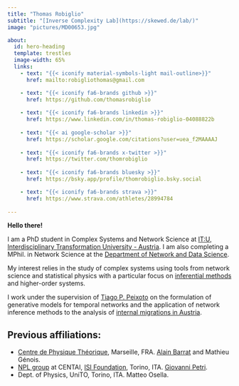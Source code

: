 ```yaml
---
title: "Thomas Robiglio"
subtitle: "[Inverse Complexity Lab](https://skewed.de/lab/)"
image: "pictures/MD00653.jpg"

about:
  id: hero-heading
  template: trestles
  image-width: 65%
  links:
    - text: "{{< iconify material-symbols-light mail-outline>}}"
      href: mailto:robigliothomas@gmail.com

    - text: "{{< iconify fa6-brands github >}}"
      href: https://github.com/thomasrobiglio
    
    - text: "{{< iconify fa6-brands linkedin >}}"
      href: https://www.linkedin.com/in/thomas-robiglio-04088822b
    
    - text: "{{< ai google-scholar >}}"
      href: https://scholar.google.com/citations?user=uea_f2MAAAAJ
    
    - text: "{{< iconify fa6-brands x-twitter >}}"
      href: https://twitter.com/thomrobiglio
    
    - text: "{{< iconify fa6-brands bluesky >}}"
      href: https://bsky.app/profile/thomrobiglio.bsky.social

    - text: "{{< iconify fa6-brands strava >}}"
      href: https://www.strava.com/athletes/28994784
    
---
```


:::{#hero-heading}
**Hello there!**

I am a PhD student in Complex Systems and Network Science at [IT:U, Interdisciplinary Transformation University - Austria](https://it-u.at/en/). I am also completing a MPhil. in Network Science at the [Department of Network and Data Science](https://www.ceu.edu/unit/dnds).

My interest relies in the study of complex systems using tools from network science and statistical physics with a particular focus on [inferential methods](https://skewed.de/lab/research.html) and higher-order systems.

I work under the supervision of [Tiago P. Peixoto](https://skewed.de/tiago/) on the formulation of generative models for temporal networks and the application of network inference methods to the analysis of [internal migrations in Austria](https://moma.science).
:::

## Previous affiliations:
* [Centre de Physique Théorique](https://www.cpt.univ-mrs.fr), Marseille, FRA. [Alain Barrat](https://www.cpt.univ-mrs.fr/~barrat/) and Mathieu Génois.
* [NPL group](https://nplresearch.github.io) at CENTAI, [ISI Foundation](https://www.isi.it), Torino, ITA. [Giovanni Petri](https://lordgrilo.github.io).
* Dept. of Physics, UniTO, Torino, ITA. Matteo Osella.
